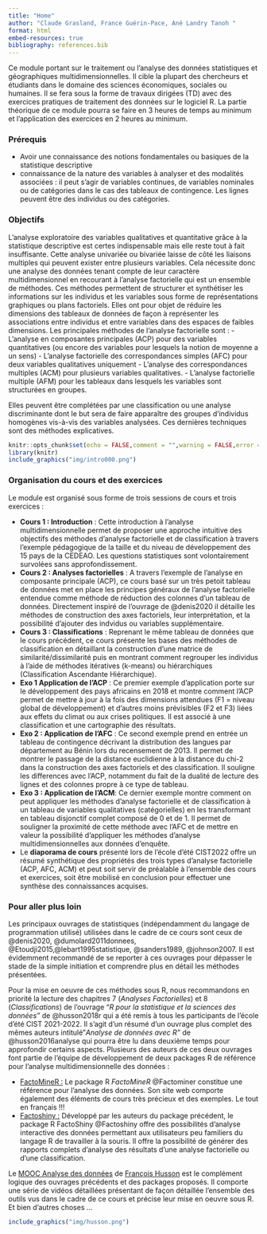 ```yaml
---
title: "Home"
author: "Claude Grasland, France Guérin-Pace, Ané Landry Tanoh "
format: html
embed-resources: true
bibliography: references.bib
---
```


Ce module portant sur le traitement ou l'analyse des données statistiques et géographiques multidimensionnelles. Il cible la plupart des chercheurs et étudiants dans le domaine des sciences économiques, sociales ou humaines. Il se fera sous la forme de travaux dirigées (TD) avec des exercices pratiques de traitement des données sur le logiciel R. La partie théorique de ce module pourra se faire en 3 heures de temps au minimum et l'application des exercices en 2 heures au minimum.

### Prérequis

-   Avoir une connaissance des notions fondamentales ou basiques de la statistique descriptive
-   connaissance de la nature des variables à analyser et des modalités associées : il peut s'agir de variables continues, de variables nominales ou de catégories dans le cas des tableaux de contingence. Les lignes peuvent être des individus ou des catégories.

### Objectifs

L'analyse exploratoire des variables qualitatives et quantitative grâce à la statistique descriptive est certes indispensable mais elle reste tout à fait insuffisante. Cette analyse univariée ou bivariée laisse de côté les liaisons multiples qui peuvent exister entre plusieurs variables. Cela nécessite donc une analyse des données tenant compte de leur caractère multidimensionnel en recourant à l'analyse factorielle qui est un ensemble de méthodes. Ces méthodes permettent de structurer et synthétiser les informations sur les individus et les variables sous forme de représentations graphiques ou plans factoriels. Elles ont pour objet de réduire les dimensions des tableaux de données de façon à représenter les associations entre individus et entre variables dans des espaces de faibles dimensions. Les principales méthodes de l'analyse factorielle sont : - L'analyse en composantes principales (ACP) pour des variables quantitatives (ou encore des variables pour lesquels la notion de moyenne a un sens) - L'analyse factorielle des correspondances simples (AFC) pour deux variables qualitatives uniquement - L'analyse des correspondances multiples (ACM) pour plusieurs variables qualitatives. - L'analyse factorielle multiple (AFM) pour les tableaux dans lesquels les variables sont structurées en groupes.

Elles peuvent être complétées par une classification ou une analyse discriminante dont le but sera de faire apparaître des groupes d'individus homogènes vis-à-vis des variables analysées. Ces dernières techniques sont des méthodes explicatives.

```r
knitr::opts_chunk$set(echo = FALSE,comment = "",warning = FALSE,error = FALSE,message = FALSE)
library(knitr)
include_graphics("img/intro000.png")
```

### Organisation du cours et des exercices

Le module est organisé sous forme de trois sessions de cours et trois exercices :

-   **Cours 1 : Introduction** : Cette introduction à l'analyse multidimensionnelle permet de proposer une approche intuitive des objectifs des méthodes d'analyse factorielle et de classification à travers l'exemple pédagogique de la taille et du niveau de développement des 15 pays de la CEDEAO. Les questions statistiques sont volontairement survolées sans approfondissement.
-   **Cours 2 : Analyses factorielles** : A travers l'exemple de l'analyse en composante principale (ACP), ce cours basé sur un très petoit tableau de données met en place les principes généraux de l'analyse factorielle entendue comme méthode de réduction des colonnes d'un tableau de données. Directement inspiré de l'ouvrage de @denis2020 il détaille les méthodes de construction des axes factoriels, leur interprétation, et la possibilité d'ajouter des indvidus ou variables supplémentaire.
-   **Cours 3 : Classifications** : Reprenant le même tableau de données que le cours précédent, ce cours présente les bases des méthodes de classification en détaillant la construction d'une matrice de similarité/dissimilarité puis en montrant comment regrouper les individus à l'aide de méthodes itératives (k-means) ou hiérarchiques (Classification Ascendante Hiérarchique).
-   **Exo 1 Application de l'ACP** : Ce premier exemple d'application porte sur le développement des pays africains en 2018 et montre comment l'ACP permet de mettre à jour à la fois des dimensions attendues (F1 = niveau global de développement) et d'autres moins prévisibles (F2 et F3) liées aux effets du climat ou aux crises politiques. Il est associé à une classification et une cartographie des résultats.
-   **Exo 2 : Application de l'AFC** : Ce second exemple prend en entrée un tableau de contingence décrivant la distribution des langues par département au Bénin lors du recensement de 2013. Il permet de montrer le passage de la distance euclidienne à la distance du chi-2 dans la construction des axes factoriels et des classification. Il souligne les differences avec l'ACP, notamment du fait de la dualité de lecture des lignes et des colonnes propre à ce type de tableau.
-   **Exo 3 : Application de l'ACM**: Ce dernier exemple montre comment on peut appliquer les méthodes d'analyse factorielle et de classification à un tableau de variables qualitatives (catégorielles) en les transformant en tableau disjonctif complet composé de 0 et de 1. Il permet de souligner la proximité de cette méthode avec l'AFC et de mettre en valeur la possibilité d'appliquer les méthodes d'analyse multidimensionnelles aux données d'enquête.
-   Le **diaporama de cours** présenté lors de l'école d'été CIST2022 offre un résumé synthétique des propriétés des trois types d'analyse factorielle (ACP, AFC, ACM) et peut soit servir de préalable à l'ensemble des cours et exercices, soit être mobilisé en conclusion pour effectuer une synthèse des connaissances acquises.

### Pour aller plus loin

Les principaux ouvrages de statistiques (indépendamment du langage de programmation utilisé) utilisées dans le cadre de ce cours sont ceux de @denis2020, @dumolard2011donnees, @Etoudji2015,@lebart1995statistique, @sanders1989, @johnson2007. Il est évidemment recommandé de se reporter à ces ouvrages pour dépasser le stade de la simple initiation et comprendre plus en détail les méthodes présentées.

Pour la mise en oeuvre de ces méthodes sous R, nous recommandons en priorité la lecture des chapitres 7 (*Analyses Factorielles*) et 8 (*Classifications*) de l'ouvrage "*R pour la statistique et la sciences des données"* de @husson2018r qui a été remis à tous les participants de l'école d'été CIST 2021-2022. Il s'agit d'un résumé d'un ouvrage plus complet des mêmes auteurs intitulé"*Analyse de données avec R"* de @husson2016analyse qui pourra être lu dans deuxième temps pour approfondir certains aspects. Plusieurs des auteurs de ces deux ouvrages font partie de l'équipe de développement de deux packages R de référence pour l'analyse multidimensionnelle des données :

-   [FactoMineR :](http://factominer.free.fr/index_fr.html) Le package R *FactoMineR* @Factominer constitue une référence pour l'analyse des données. Son site web comporte également des éléments de cours très précieux et des exemples. Le tout en français !!!
-   [Factoshiny :](http://factominer.free.fr/graphs/factoshiny-fr.html) Développé par les auteurs du package précédent, le package R FactoShiny @Factoshiny offre des possibilités d'analyse interactive des données permettant aux utilisateurs peu familiers du langage R de travailler à la souris. Il offre la possibilité de générer des rapports complets d'analyse des résultats d'une analyse factorielle ou d'une classification.


Le [MOOC Analyse des données](https://husson.github.io/MOOC_AnaDo/index.html) de [François Husson](https://husson.github.io/index.html) est le complément logique des ouvrages précédents et des packages proposés. Il comporte une série de vidéos détaillées présentant de façon détaillée l'ensemble des outils vus dans le cadre de ce cours et précise leur mise en oeuvre sous R. Et bien d'autres choses ...

```r
include_graphics("img/husson.png")
```
